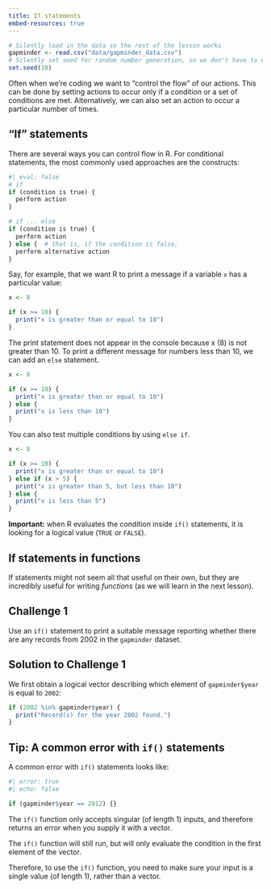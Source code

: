 ```yaml
---
title: If statements
embed-resources: true
---
```


```r
# Silently load in the data so the rest of the lesson works
gapminder <- read.csv("data/gapminder_data.csv")
# Silently set seed for random number generation, so we don't have to explain it
set.seed(10)
```

Often when we're coding we want to "control the flow" of our actions. This can be done
by setting actions to occur only if a condition or a set of conditions are met.
Alternatively, we can also set an action to occur a particular number of times.

## "If" statements

There are several ways you can control flow in R.
For conditional statements, the most commonly used approaches are the constructs:

```r
#| eval: false
# if
if (condition is true) {
  perform action
}

# if ... else
if (condition is true) {
  perform action
} else {  # that is, if the condition is false,
  perform alternative action
}
```

Say, for example, that we want R to print a message if a variable `x` has a particular value:

```r
x <- 8

if (x >= 10) {
  print("x is greater than or equal to 10")
}

```

The print statement does not appear in the console because x (8) is not greater than 10. To print a different message for numbers less than 10, we can add an `else` statement.

```r
x <- 8

if (x >= 10) {
  print("x is greater than or equal to 10")
} else {
  print("x is less than 10")
}
```

You can also test multiple conditions by using `else if`.

```r
x <- 8

if (x >= 10) {
  print("x is greater than or equal to 10")
} else if (x > 5) {
  print("x is greater than 5, but less than 10")
} else {
  print("x is less than 5")
}
```

**Important:** when R evaluates the condition inside `if()` statements, it is
looking for a logical value (`TRUE` or `FALSE`).


::: {.callout-tip}
## If statements in functions

If statements might not seem all that useful on their own, but they are incredibly useful for writing *functions* (as we will learn in the next lesson).
:::


::: {.callout}
## Challenge 1

Use an `if()` statement to print a suitable message
reporting whether there are any records from 2002 in
the `gapminder` dataset.

::: {.callout collapse=true}
## Solution to Challenge 1

We first obtain a logical vector describing which element of `gapminder$year` is equal to `2002`:

```r
if (2002 %in% gapminder$year) {
  print("Record(s) for the year 2002 found.")
}
```
:::
:::

::: {.callout-tip}
## Tip: A common error with `if()` statements

A common error with `if()` statements looks like:

```r
#| error: true
#| echo: false

if (gapminder$year == 2012) {}
```

The `if()` function only accepts singular (of length 1) inputs, and therefore
returns an error when you supply it with a vector. 

The `if()` function will still run, but will only evaluate the condition in the first element of the vector.

Therefore, to use the `if()` function, you need to make sure your input is a single value (of length 1), rather than a vector.
:::



